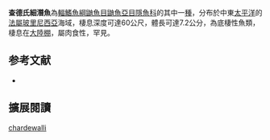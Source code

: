{{Speciesbox
| image = 
| image_width = 250px
| status = NE
| status_system = IUCN3.1
| genus = Encheliophis
| species = chardewalli
| authority = [[Parmentier|Parmentier]], 2004
| synonyms = 
}}
'''查德氏細潛魚'''為[[輻鰭魚綱|輻鰭魚綱]][[鼬魚目|鼬魚目]][[鼬魚亞目|鼬魚亞目]][[隱魚科|隱魚科]]的其中一[[種|種]]，分布於中東[[太平洋|太平洋]]的[[法屬玻里尼西亞|法屬玻里尼西亞]]海域，棲息深度可達60公尺，體長可達7.2公分，為底棲性魚類，棲息在[[大陸棚|大陸棚]]，屬肉食性，罕見。

== 参考文献 ==
{{reflist}}
*{{FishBase_species|genus=Encheliophis|species=chardewalli|year=2012|month=7}}

== 擴展閱讀 == 
{{refbegin}}
{{wikispecies-inline|Encheliophis chardewalli|查德氏細潛魚}}
{{refend}}
{{Taxonbar|from=Q2402788}}

[[Category:細潛魚屬|chardewalli]]


{{魚類小作品}}